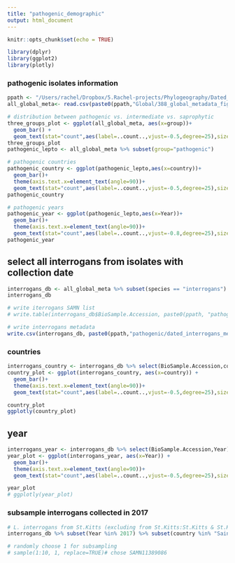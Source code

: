 ```yaml
---
title: "pathogenic_demographic"
output: html_document
---
```


```r
knitr::opts_chunk$set(echo = TRUE)
```


```r
library(dplyr)
library(ggplot2)
library(plotly)

```
### pathogenic isolates information
```r

ppath <- "/Users/rachel/Dropbox/5.Rachel-projects/Phylogeography/Dated_Assemblies/"
all_global_meta<- read.csv(paste0(ppath,"Global/388_global_metadata_fig_ann.txt"),sep="\t") 

# distribution between pathogenic vs. intermediate vs. saprophytic
three_groups_plot <- ggplot(all_global_meta, aes(x=group))+
  geom_bar() +
  geom_text(stat="count",aes(label=..count..,vjust=-0.5,degree=25),size=3) 
three_groups_plot
pathogenic_lepto <- all_global_meta %>% subset(group="pathogenic") 

# pathogenic countries
pathogenic_country <- ggplot(pathogenic_lepto,aes(x=country))+
  geom_bar()+
  theme(axis.text.x=element_text(angle=90))+
  geom_text(stat="count",aes(label=..count..,vjust=-0.5,degree=25),size=3) 
pathogenic_country

# pathogenic years
pathogenic_year <- ggplot(pathogenic_lepto,aes(x=Year))+
  geom_bar()+
  theme(axis.text.x=element_text(angle=90))+
  geom_text(stat="count",aes(label=..count..,vjust=-0.8,degree=25),size=2) 
pathogenic_year
```

## select all interrogans from isolates with collection date
```r

interrogans_db <- all_global_meta %>% subset(species == "interrogans")
interrogans_db

# write iterrogans SAMN list 
# write.table(interrogans_db$BioSample.Accession, paste0(ppath, "pathogenic/dated_interrogans_isolates.txt"), sep="\n",col.names = FALSE, row.names = FALSE, quote = FALSE)

# write interrogans metadata
write.csv(interrogans_db, paste0(ppath,"pathogenic/dated_interrogans_metadata.csv"))
```

### countries
```r
interrogans_country <- interrogans_db %>% select(BioSample.Accession,country)
country_plot <- ggplot(interrogans_country, aes(x=country)) +
  geom_bar()+
  theme(axis.text.x=element_text(angle=90))+
  geom_text(stat="count",aes(label=..count..,vjust=-0.5,degree=25),size=3) 

country_plot
ggplotly(country_plot)
```

## year
```r
interrogans_year <- interrogans_db %>% select(BioSample.Accession,Year)
year_plot <- ggplot(interrogans_year, aes(x=Year)) +
  geom_bar()+
  theme(axis.text.x=element_text(angle=90))+
  geom_text(stat="count",aes(label=..count..,vjust=-0.5,degree=25),size=3) 

year_plot
# ggplotly(year_plot)

```

### subsample interrogans collected in 2017
```r

# L. interrogans from St.Kitts (excluding from St.Kitts:St.Kitts & St.Kitts:Basseterre )
interrogans_db %>% subset(Year %in% 2017) %>% subset(country %in% "Saint Kitts and Nevis") %>% subset(! Geographic.Location.x %in% c("Saint Kitts and Nevis: Saint Kitts","Saint Kitts and Nevis:Basseterre"))

# randomly choose 1 for subsampling
# sample(1:10, 1, replace=TRUE)# chose SAMN11389086


```


